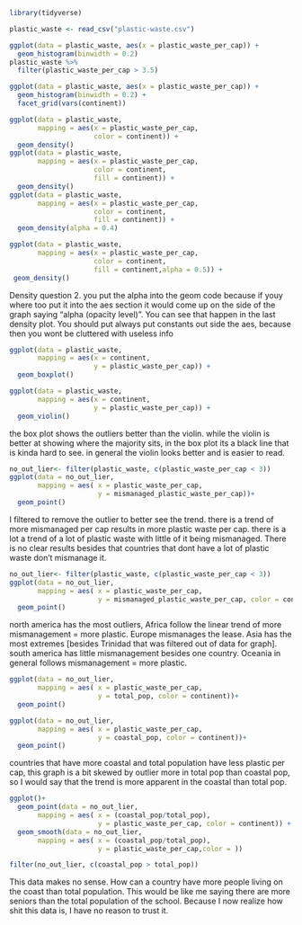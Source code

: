 ```r
library(tidyverse)

plastic_waste <- read_csv("plastic-waste.csv")
```

```r
ggplot(data = plastic_waste, aes(x = plastic_waste_per_cap)) +
  geom_histogram(binwidth = 0.2)
plastic_waste %>%
  filter(plastic_waste_per_cap > 3.5)
```

```r
ggplot(data = plastic_waste, aes(x = plastic_waste_per_cap)) +
  geom_histogram(binwidth = 0.2) +
  facet_grid(vars(continent))
```

```r

ggplot(data = plastic_waste, 
       mapping = aes(x = plastic_waste_per_cap, 
                     color = continent)) +
  geom_density()
ggplot(data = plastic_waste, 
       mapping = aes(x = plastic_waste_per_cap, 
                     color = continent, 
                     fill = continent)) +
  geom_density()
ggplot(data = plastic_waste, 
       mapping = aes(x = plastic_waste_per_cap, 
                     color = continent, 
                     fill = continent)) +
  geom_density(alpha = 0.4)

ggplot(data = plastic_waste, 
       mapping = aes(x = plastic_waste_per_cap, 
                     color = continent, 
                     fill = continent,alpha = 0.5)) +
 geom_density()

```

Density question 2. you put the alpha into the geom code because if youy where too put it into the aes section it would come up on the side of the graph saying "alpha (opacity level)". You can see that happen in the last density plot. You should put always put constants out side the aes, because then you wont be cluttered with useless info  

```r
ggplot(data = plastic_waste, 
       mapping = aes(x = continent, 
                     y = plastic_waste_per_cap)) +
  geom_boxplot()

ggplot(data = plastic_waste, 
       mapping = aes(x = continent, 
                     y = plastic_waste_per_cap)) +
  geom_violin()

```

the box plot shows the outliers better than the violin. while the violin is better at showing where the majority sits, in the box plot its a black line that is kinda hard to see. in general the violin looks better and is easier to read.

```r
no_out_lier<- filter(plastic_waste, c(plastic_waste_per_cap < 3))
ggplot(data = no_out_lier,
       mapping = aes( x = plastic_waste_per_cap,
                      y = mismanaged_plastic_waste_per_cap))+
  geom_point()
```

I filtered to remove the outlier to better see the trend. there is a trend of more mismanaged per cap results in more plastic waste per cap. there is a lot a trend of a lot of plastic waste with little of it being mismanaged. There is no clear results besides that countries that dont have a lot of plastic waste don't mismanage it.

```r
no_out_lier<- filter(plastic_waste, c(plastic_waste_per_cap < 3))
ggplot(data = no_out_lier,
       mapping = aes( x = plastic_waste_per_cap,
                      y = mismanaged_plastic_waste_per_cap, color = continent))+
  geom_point()
```

north america has the most outliers, Africa follow the linear trend of more mismanagement = more plastic. Europe mismanages the lease. Asia has the most extremes [besides Trinidad that was filtered out of data for graph]. south america has little mismanagement besides one country. Oceania in general follows mismanagement = more plastic. 

```r

ggplot(data = no_out_lier,
       mapping = aes( x = plastic_waste_per_cap,
                      y = total_pop, color = continent))+
  geom_point()

ggplot(data = no_out_lier,
       mapping = aes( x = plastic_waste_per_cap,
                      y = coastal_pop, color = continent))+
  geom_point()
```

countries that have more coastal and total population have less plastic per cap, this graph is a bit skewed by outlier more in total pop than coastal pop, so I would say that the trend is more apparent in the coastal than total pop. 

```r
ggplot()+
  geom_point(data = no_out_lier,
       mapping = aes( x = (coastal_pop/total_pop),
                      y = plastic_waste_per_cap, color = continent)) +
  geom_smooth(data = no_out_lier,
       mapping = aes( x = (coastal_pop/total_pop),
                      y = plastic_waste_per_cap,color = ))

```
```r
filter(no_out_lier, c(coastal_pop > total_pop))
```

This data makes no sense. How can a country have more people living on the coast than total population. This would be like me saying there are more seniors than the total population of the school. Because I now realize how shit this data is, I have no reason to trust it. 